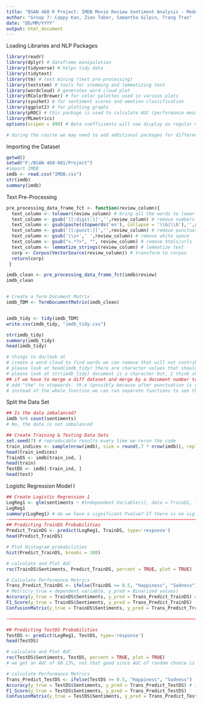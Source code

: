---
title: "BSAN 460 R Project: IMDB Movie Review Sentiment Analysis - Modeling & Analysis for Faster Feedback"
author: "Group 7: Cappy Kan, Zion Taber, Samantha Gilpin, Trang Tran"
date: "DD/MM/YYYY"
output: html_document
---
Loading Libraries and NLP Packages
```{r}
library(readr)
library(dplyr) # dataframe manipulation
library(tidyverse) # helps tidy data
library(tidytext)
library(tm) # text mining (text pre-processing)
library(textstem) # tools for stemming and lemmatizing text
library(wordcloud) # generates word cloud plot
library(RColorBrewer) # for color palettes used in various plots
library(syuzhet) # for sentiment scores and emotion classification
library(ggplot2) # for plotting graphs
library(pROC) # this package is used to calculate AUC (performance measure for fitness of probabilities)
library(MLmetrics)
options(scipen = 999) # Beta coefficients will now display as regular numbers instead of scientific notation

# during the course we may need to add additional packages for different analyses
```



Importing the Dataset
```{r}
getwd()
setwd("F:/BSAN 460-001/Project")
#import IMDB
imdb <- read.csv("IMDB.csv")
str(imdb)
summary(imdb)
```



Text Pre-Processing
```{r}
pre_processing_data_frame_fct <- function(review_column){
  text_column <- tolower(review_column) # bring all the words to lower case
  text_column <- gsub('[[:digit:]]','',review_column) # remove numbers
  text_column <- gsub(paste(stopwords('en'), collapse = '\\b|\\b'),'',review_column) # remove stopwords
  text_column <- gsub('[[:punct:]]','',review_column) # remove punctuation
  text_column <- gsub('\\s+',' ',review_column) # remove white space
  text_column <- gsub("<.*?>", "", review_column) # remove htmls/urls
  text_column <- lemmatize_strings(review_column) # lemmatize text
  corp <- Corpus(VectorSource(review_column)) # transform to corpus
  return(corp)
 }

imdb_clean <- pre_processing_data_frame_fct(imdb$review)
imdb_clean


# Create a Term Document Matrix
imdb_TDM <- TermDocumentMatrix(imdb_clean)


imdb_tidy <- tidy(imdb_TDM)
write.csv(imdb_tidy, "imdb_tidy.csv") 

str(imdb_tidy)
summary(imdb_tidy)
head(imdb_tidy)

# things to do/look at
# create a word cloud to find words we can remove that will not contribute towards determining sentiment
# please look at head(imdb_tidy) there are character values that should not be there additionally words are counted more than twice which is an issue (the, and, etc)
# please look at str(imdb_tidy) document is a character but, I think should be a number?
## if we have to merge a diff dataset and merge by a document number to bring the sentiment columns together. We could get an error. Then ensure that the data types are the same (either numeric or character)
# add "the" to stopwords. th.e (possibly because after punctuation is removed it formed the word)
# instead of the whole function we can run separate functions to see the before and after
```



Split the Data Set
```{r}
## Is the data imbalanced?
imdb %>% count(sentiments)
# No, the data is not imbalanced

## Create Training & Testing Data Sets
set.seed(7) # reproducable results every time we rerun the code
train_indices <- sample(nrow(imdb), size = round(.7 * nrow(imdb)), replace = F)
head(train_indices)
TrainDS <- imdb[train_ind, ]
head(train)
TestDS <- imdb[-train_ind, ]
head(test)
```



Logistic Regression Model I
```{r}
## Create Logistic Regression 1
LogReg1 <- glm(sentiments ~ #Independent Variable(s), data = TrainDS, family = "binomial")
LogReg1
summary(LogReg1) # do we have a significant Pvalue? If there is no sig value we can remove that independent value from the model
~~~~~~~~~~~~~~~~~~~~~~~~~~~~~~~~~~~~~~~~~~~~~~~~~~~~~~~~~~~~~~~~~~~~~~~~~~~~~~~~~~~~~~~~~~~~~~~~~~~~~~~~~
## Predicting TrainDS Probabilities
Predict_TrainDS <- predict(LogReg1, TrainDS, type='response')
head(Predict_TrainDS)

# Plot Histogram probabilities 
hist(Predict_TrainDS, breaks = 100) 

# calculate and Plot AUC
roc(TrainDS$Sentiments, Predict_TrainDS, percent = TRUE, plot = TRUE) 

# Calculate Performance Metrics
Trans_Predict_TrainDS <- ifelse(TrainDS >= 0.5, "Happiness", "Sadness") # do we want to use 0.5 or another percentage? What do we want the threshold to be?
# Metric(y_true = dependent variable, y_pred = Binarized values)
Accuracy(y_true = TrainDS$Sentiments, y_pred = Trans_Predict_TrainDS) # Is Accuracy a good metric?
F1_Score(y_true = TrainDS$Sentiments, y_pred = Trans_Predict_TrainDS)   
ConfusionMatrix(y_true = TrainDS$Sentiments, y_pred = Trans_Predict_TrainDS)

~~~~~~~~~~~~~~~~~~~~~~~~~~~~~~~~~~~~~~~~~~~~~~~~~~~~~~~~~~~~~~~~~~~~~~~~~~~~~~~~~~~~~~~~~~~~~~~~~~~~~~~~~

## Predicting TestDS Probabilities
TestDS <- predict(LogReg1, TestDS, type='response') 
head(TestDS)

# calculate and Plot AUC
roc(TestDS$Sentiments, TestDS, percent = TRUE, plot = TRUE) 
# we get an AUC of 60.13%, not that good since AUC of random chance is 50%, but similar to train set

# calculate Performance Metrics
Trans_Predict_TestDS <- ifelse(TestDS >= 0.5, "Happiness", "Sadness")
Accuracy(y_true = TestDS$Sentiments, y_pred = Trans_Predict_TestDS) # Is there a diff bt train and test data (overfitting?)
F1_Score(y_true = TestDS$Sentiments, y_pred = Trans_Predict_TestDS)   
ConfusionMatrix(y_true = TestDS$Sentiments, y_pred = Trans_Predict_TestDS)

```





